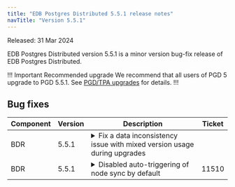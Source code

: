 ```yaml
---
title: "EDB Postgres Distributed 5.5.1 release notes"
navTitle: "Version 5.5.1"
---
```


Released: 31 Mar 2024

EDB Postgres Distributed version 5.5.1 is a minor version bug-fix release of EDB Postgres Distributed.

!!! Important Recommended upgrade
We recommend that all users of PGD 5 upgrade to PGD 5.5.1. See [PGD/TPA upgrades](../upgrades/tpa_overview) for details.
!!!


## Bug fixes

| Component | Version | Description                                                                                                                                                                                                                                                                                                                                                                   | Ticket |
|-----------|---------|-------------------------------------------------------------------------------------------------------------------------------------------------------------------------------------------------------------------------------------------------------------------------------------------------------------------------------------------------------------------------------|--------|
| BDR       | 5.5.1   | <details><summary>Fix a data inconsistency issue with mixed version usage during upgrades</summary>Upgrading from any previous PGD version to PGD 5.5.0 may result in loss of data when replicating from the newer PGD 5.5.0 node to an older version PGD node, thus leading to inconsistencies between nodes. This release fixes mixed version operation to allow for smooth rolling upgrades.</details> |        |
| BDR       | 5.5.1   | <details><summary>Disabled auto-triggering of node sync by default</summary>Automatically triggered synchronization of data from a down node caused issues by failing to resume once it came back up. As a precautionary measure, the feature is now disabled by default (PGD setting [`bdr.enable_auto_sync_reconcile`](/pgd/latest/reference/pgd-settings#bdrenable_auto_sync_reconcile)).</details>                                                                               | 11510  |


